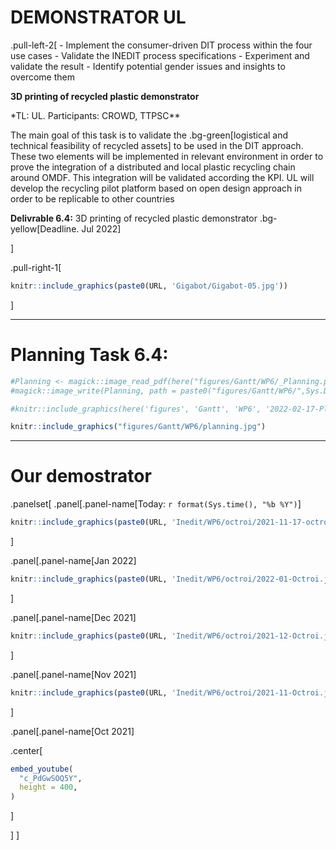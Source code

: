 

# DEMONSTRATOR UL

.pull-left-2[
- Implement the consumer-driven DIT process within the four use cases
- Validate the INEDIT process specifications
- Experiment and validate the result
- Identify potential gender issues and insights to overcome them

**3D printing of recycled plastic demonstrator** 

*TL: UL. Participants: CROWD, TTPSC**

The main goal of this task is to validate the .bg-green[logistical and technical feasibility of recycled assets] to be used in the DIT approach. These two elements will be implemented in relevant environment in order to prove the integration of a distributed and local plastic recycling chain around OMDF. This integration will be validated according the KPI. UL will develop the recycling pilot platform based on open design approach in order to be replicable to other countries


**Delivrable 6.4:** 3D printing of recycled plastic demonstrator .bg-yellow[Deadline. Jul 2022]

]

.pull-right-1[

```r
knitr::include_graphics(paste0(URL, 'Gigabot/Gigabot-05.jpg'))
```
]


---

# Planning Task 6.4:

```r

#Planning <- magick::image_read_pdf(here("figures/Gantt/WP6/_Planning.pdf"),                       pages = 1)
#magick::image_write(Planning, path = paste0("figures/Gantt/WP6/",Sys.Date(), "-Planning.jpg"), format = "jpg")

#knitr::include_graphics(here('figures', 'Gantt', 'WP6', '2022-02-17-Planning.jpg'))

knitr::include_graphics("figures/Gantt/WP6/planning.jpg")
```

---

# Our demostrator 

.panelset[
.panel[.panel-name[Today: `r format(Sys.time(), "%b %Y")`]
```r
knitr::include_graphics(paste0(URL, 'Inedit/WP6/octroi/2021-11-17-octroi.jpg'))
```
]

.panel[.panel-name[Jan 2022]
```r
knitr::include_graphics(paste0(URL, 'Inedit/WP6/octroi/2022-01-Octroi.jpg'))
```
]

.panel[.panel-name[Dec 2021]
```r
knitr::include_graphics(paste0(URL, 'Inedit/WP6/octroi/2021-12-Octroi.jpg'))
```
]


.panel[.panel-name[Nov 2021]
```r
knitr::include_graphics(paste0(URL, 'Inedit/WP6/octroi/2021-11-Octroi.jpg'))
```
]

.panel[.panel-name[Oct 2021]

.center[
```r
embed_youtube(
  "c_PdGwSOQ5Y",
  height = 400,
)
```
]



]
]
